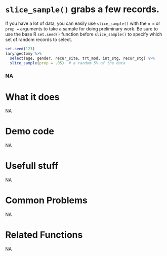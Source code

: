 # [`slice_sample()`]{.blue} grabs a few records.
If you have a lot of data, you can easily use [`slice_sample()`]{.blue} with the [`n =`]{.blue} or [`prop =`]{.blue} arguments to take a sample for doing preliminary work.  Be sure to use the base R [`set.seed()`]{.blue} function before [`slice_sample()`]{.blue} to specify which set of random records to select.
```r
set.seed(123)
laryngectomy %>%
  select(age, gender, recur_site, trt_mod, int_stg, recur_stg) %>%
  slice_sample(prop = .05)  # a random 5% of the data
```
 
 
### NA{.center} 
 
# What it does 
NA  
 
# Demo code 
NA  
 
# Usefull stuff 
NA  
 
# Common Problems 
NA  
 
# Related Functions 
NA  
